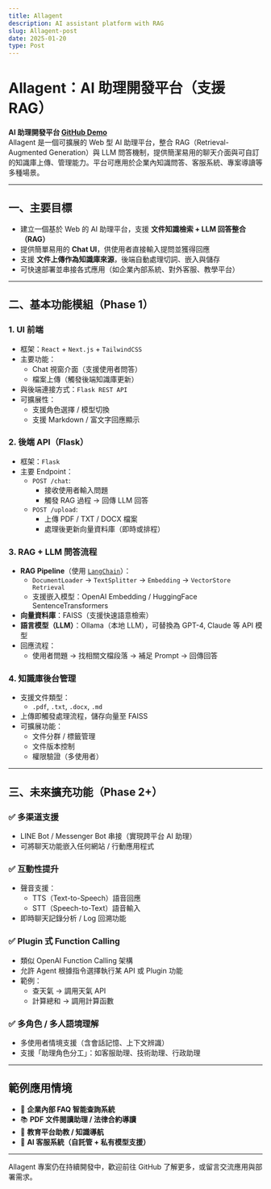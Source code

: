 ```yaml
---
title: Allagent
description: AI assistant platform with RAG
slug: Allagent-post
date: 2025-01-20
type: Post
---
```


# Allagent：AI 助理開發平台（支援 RAG）

**AI 助理開發平台 [GitHub Demo](https://github.com/Allenwang2004/Allagent)**  
Allagent 是一個可擴展的 Web 型 AI 助理平台，整合 RAG（Retrieval-Augmented Generation）與 LLM 問答機制，提供簡潔易用的聊天介面與可自訂的知識庫上傳、管理能力。平台可應用於企業內知識問答、客服系統、專案導讀等多種場景。

---

## 一、主要目標

- 建立一個基於 Web 的 AI 助理平台，支援 **文件知識檢索 + LLM 回答整合（RAG）**
- 提供簡單易用的 **Chat UI**，供使用者直接輸入提問並獲得回應
- 支援 **文件上傳作為知識庫來源**，後端自動處理切詞、嵌入與儲存
- 可快速部署並串接各式應用（如企業內部系統、對外客服、教學平台）

---

## 二、基本功能模組（Phase 1）

### 1. UI 前端

- 框架：`React` + `Next.js` + `TailwindCSS`
- 主要功能：
  - Chat 視窗介面（支援使用者問答）
  - 檔案上傳（觸發後端知識庫更新）
- 與後端連接方式：`Flask REST API`
- 可擴展性：
  - 支援角色選擇 / 模型切換
  - 支援 Markdown / 富文字回應顯示

### 2. 後端 API（Flask）

- 框架：`Flask`
- 主要 Endpoint：
  - `POST /chat`:  
    - 接收使用者輸入問題
    - 觸發 RAG 過程 → 回傳 LLM 回答
  - `POST /upload`:  
    - 上傳 PDF / TXT / DOCX 檔案
    - 處理後更新向量資料庫（即時或排程）

### 3. RAG + LLM 問答流程

- **RAG Pipeline**（使用 [`LangChain`](https://www.langchain.com/)）：
  - `DocumentLoader` → `TextSplitter` → `Embedding` → `VectorStore Retrieval`
  - 支援嵌入模型：OpenAI Embedding / HuggingFace SentenceTransformers
- **向量資料庫**：FAISS（支援快速語意檢索）
- **語言模型（LLM）**：Ollama（本地 LLM），可替換為 GPT-4, Claude 等 API 模型
- 回應流程：
  - 使用者問題 → 找相關文檔段落 → 補足 Prompt → 回傳回答

### 4. 知識庫後台管理

- 支援文件類型：
  - `.pdf`, `.txt`, `.docx`, `.md`
- 上傳即觸發處理流程，儲存向量至 FAISS
- 可擴展功能：
  - 文件分群 / 標籤管理
  - 文件版本控制
  - 權限驗證（多使用者）

---

## 三、未來擴充功能（Phase 2+）

### ✅ 多渠道支援

- LINE Bot / Messenger Bot 串接（實現跨平台 AI 助理）
- 可將聊天功能嵌入任何網站 / 行動應用程式

### ✅ 互動性提升

- 聲音支援：
  - TTS（Text-to-Speech）語音回應
  - STT（Speech-to-Text）語音輸入
- 即時聊天記錄分析 / Log 回溯功能

### ✅ Plugin 式 Function Calling

- 類似 OpenAI Function Calling 架構
- 允許 Agent 根據指令選擇執行某 API 或 Plugin 功能
- 範例：
  - 查天氣 → 調用天氣 API
  - 計算總和 → 調用計算函數

### ✅ 多角色 / 多人語境理解

- 多使用者情境支援（含會話記憶、上下文辨識）
- 支援「助理角色分工」：如客服助理、技術助理、行政助理

---

## 範例應用情境

- 🔎 **企業內部 FAQ 智能查詢系統**
- 📚 **PDF 文件閱讀助理 / 法律合約導讀**
- 🤖 **教育平台助教 / 知識導航**
- 💬 **AI 客服系統（自託管 + 私有模型支援）**

---

Allagent 專案仍在持續開發中，歡迎前往 GitHub 了解更多，或留言交流應用與部署需求。